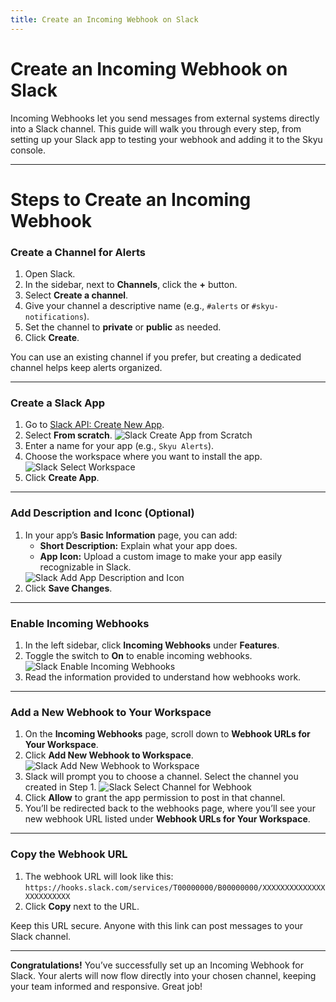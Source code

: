 ```yaml
---
title: Create an Incoming Webhook on Slack
---
```



# Create an Incoming Webhook on Slack

Incoming Webhooks let you send messages from external systems directly into a Slack channel. This guide will walk you through every step, from setting up your Slack app to testing your webhook and adding it to the Skyu console.

---

# Steps to Create an Incoming Webhook

<Steps>

### Create a Channel for Alerts
1. Open Slack.
2. In the sidebar, next to **Channels**, click the **+** button.
3. Select **Create a channel**.
4. Give your channel a descriptive name (e.g., `#alerts` or `#skyu-notifications`).
5. Set the channel to **private** or **public** as needed.
6. Click **Create**.

<Callout type="info">
You can use an existing channel if you prefer, but creating a dedicated channel helps keep alerts organized.
</Callout>

---

### Create a Slack App

1. Go to [Slack API: Create New App](https://api.slack.com/apps/new).
2. Select **From scratch**.
    <Image src="/assets/images/slack/slack-2.png" alt="Slack Create App from Scratch" width={1000} height={500} />
3. Enter a name for your app (e.g., `Skyu Alerts`).
4. Choose the workspace where you want to install the app.
    <Image src="/assets/images/slack/slack-3.png" alt="Slack Select Workspace" width={1000} height={500} />
5. Click **Create App**.

---

### Add Description and Iconc (Optional) 

1. In your app’s **Basic Information** page, you can add:
   - **Short Description:** Explain what your app does.
   - **App Icon:** Upload a custom image to make your app easily recognizable in Slack.
    <Image src="/assets/images/slack/slack-4.png" alt="Slack Add App Description and Icon" width={1000} height={500} />
2. Click **Save Changes**.

---

### Enable Incoming Webhooks

1. In the left sidebar, click **Incoming Webhooks** under **Features**.
2. Toggle the switch to **On** to enable incoming webhooks.
    <Image src="/assets/images/slack/slack-6.png" alt="Slack Enable Incoming Webhooks" width={1000} height={500} />
3. Read the information provided to understand how webhooks work.

---

### Add a New Webhook to Your Workspace

1. On the **Incoming Webhooks** page, scroll down to **Webhook URLs for Your Workspace**.
2. Click **Add New Webhook to Workspace**.
    <Image src="/assets/images/slack/slack-7.png" alt="Slack Add New Webhook to Workspace" width={1000} height={500} />
3. Slack will prompt you to choose a channel. Select the channel you created in Step 1.
    <Image src="/assets/images/slack/slack-8.png" alt="Slack Select Channel for Webhook" width={1000} height={500} />
4. Click **Allow** to grant the app permission to post in that channel.
5. You’ll be redirected back to the webhooks page, where you’ll see your new webhook URL listed under **Webhook URLs for Your Workspace**.

---

### Copy the Webhook URL

1. The webhook URL will look like this:  
   `https://hooks.slack.com/services/T00000000/B00000000/XXXXXXXXXXXXXXXXXXXXXXXX`
2. Click **Copy** next to the URL.

<Callout type="info">
Keep this URL secure. Anyone with this link can post messages to your Slack channel.
</Callout>

---

**Congratulations!** You’ve successfully set up an Incoming Webhook for Slack. Your alerts will now flow directly into your chosen channel, keeping your team informed and responsive. Great job!
</Steps>